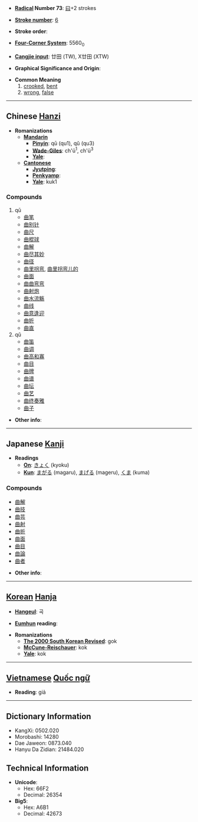 * '''[[Wiktionary:Chinese radical index| Radical]] Number 73''': [[Wiktionary:Chinese radical index 曰|曰]]+2 strokes

* '''[[Wiktionary:Chinese total strokes index|Stroke number]]''': [[Wiktionary:Chinese total strokes index 6|6]]

* '''Stroke order''': 

* '''[[Wiktionary:Chinese four corner index|Four-Corner System]]''': 5560<sub>0</sub>

* '''[[Wiktionary:Chinese Cangjie index|Cangjie input]]''': 廿田 (TW), X廿田 (XTW)

* '''Graphical Significance and Origin''': 

* '''Common Meaning'''
*# [[crook]]ed, [[bent]]
*# [[wrong]], [[false]]


----

== Chinese [[Hanzi]] ==

* '''Romanizations'''
** '''[[Mandarin]]'''
*** '''[[Pinyin]]''': qū (qu1), qǔ (qu3)
*** '''[[Wade-Giles]]''': ch'ü<sup>1</sup>, ch'ü<sup>3</sup>
*** '''[[Yale]]''': 
** '''[[Cantonese]]'''
*** '''[[Jyutping]]''':
*** '''[[Penkyamp]]''': 
*** '''[[Yale]]''': kuk1

===Compounds===
#qū
#*[[曲笔]]
#*[[曲别针]]
#*[[曲尺]]
#*[[曲棍球]]
#*[[曲解]]
#*[[曲尽其妙]]
#*[[曲径]]
#*[[曲里拐弯]], [[曲里拐弯儿的]]
#*[[曲面]]
#*[[曲曲弯弯]]
#*[[曲射炮]]
#*[[曲水流觞]]
#*[[曲线]]
#*[[曲意逢迎]]
#*[[曲折]]
#*[[曲直]]
#qǔ
#*[[曲笛]]
#*[[曲调]]
#*[[曲高和寡]]
#*[[曲目]]
#*[[曲牌]]
#*[[曲谱]]
#*[[曲坛]]
#*[[曲艺]]
#*[[曲终奏雅]]
#*[[曲子]]

* '''Other info''': 

----

== Japanese [[Kanji]] ==

* '''Readings'''
** '''[[On]]''': [[きょく]] (kyoku)
** '''[[Kun]]''': [[まがる]] (magaru), [[まげる]] (mageru), [[くま]] (kuma)

===Compounds===
*[[曲解]]
*[[曲技]]
*[[曲芸]]
*[[曲射]]
*[[曲折]]
*[[曲面]]
*[[曲目]]
*[[曲論]]
*[[曲者]]

* '''Other info''':  

----

== [[Korean]] [[Hanja]] ==

* '''[[Hangeul]]''': 곡

* '''[[Eumhun]] reading''': 

* '''Romanizations'''
** '''[[The 2000 South Korean Revised Romanization|The 2000 South Korean Revised]]''': gok
** '''[[McCune-Reischauer]]''': kok
** '''[[Yale]]''': kok


----

== [[Vietnamese]] [[Quốc ngữ]] ==

* '''Reading''': giả

----

== Dictionary Information ==

* KangXi: 0502.020
* Morobashi: 14280
* Dae Jaweon: 0873.040
* Hanyu Da Zidian: 21484.020

== Technical Information ==

* '''Unicode''':
** Hex: 66F2
** Decimal: 26354
* '''Big5''':
** Hex: A6B1
** Decimal: 42673